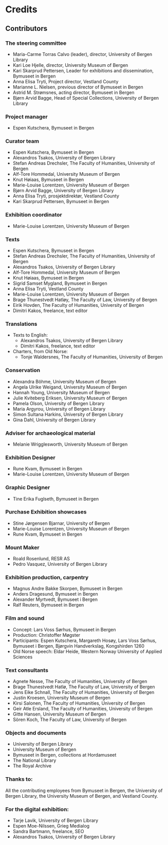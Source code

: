 # Credits

## Contributors

### The steering committee
- Maria-Carme Torras Calvo (leader), director, University of Bergen Library 
- Kari Loe Hjelle, director, University Museum of Bergen 
- Kari Skarprud Pettersen, Leader for exhibitions and dissemination, Bymuseet in Bergen 
- Anna Elisa Tryti, Project director, Vestland County 
- Marianne L. Nielsen, previous director of Bymuseet in Bergen 
- Astrid M. Strømsnes, acting director, Bymuseet in Bergen 
- Bjørn Arvid Bagge, Head of Special Collections, University of Bergen Library

### Project manager 
- Espen Kutschera, Bymuseet in Bergen

### Curator team
- Espen Kutschera, Bymuseet in Bergen
- Alexandros Tsakos, University of Bergen Library
- Stefan Andreas Drechsler, The Faculty of Humanities, University of Bergen
- Alf-Tore Hommedal, University Museum of Bergen
- Knut Høiaas, Bymuseet in Bergen 
- Marie-Louise Lorentzen, University Museum of Bergen
- Bjørn Arvid Bagge, University of Bergen Library
- Anna Elisa Tryti, prosjektdirektør, Vestland County 
- Kari Skarprud Pettersen, Bymuseet in Bergen

### Exhibition coordinator 
- Marie-Louise Lorentzen, University Museum of Bergen

### Texts
- Espen Kutschera, Bymuseet in Bergen
- Stefan Andreas Drechsler, The Faculty of Humanities, University of Bergen  
- Alexandros Tsakos, University of Bergen Library
- Alf-Tore Hommedal, University Museum of Bergen
- Knut Høiaas, Bymuseet in Bergen 
- Sigrid Samset Mygland, Bymuseet in Bergen 
- Anna Elisa Tryti, Vestland County 
- Marie-Louise Lorentzen, University Museum of Bergen
- Brage Thunestvedt Hatløy, The Faculty of Law, University of Bergen
- Eirik Hovden, The Faculty of Humanities, University of Bergen
- Dimitri Kakos, freelance, text editor

### Translations
- Texts to English: 
  - Alexandros Tsakos, University of Bergen Library
  - Dimitri Kakos, freelance, text editor
- Charters, from Old Norse: 
  - Tonje Waldersnes, The Faculty of Humanities, University of Bergen

### Conservation
- Alexandra Böhme, University Museum of Bergen
- Angela Ulrike Weigand, University Museum of Bergen
- Hannah Young, University Museum of Bergen
- Julie Kviteberg Eriksen, University Museum of Bergen
- Pamela Olson, University of Bergen Library
- Maria Argyrou, University of Bergen Library
- Simon Sultana Harkins, University of Bergen Library
- Gina Dahl, University of Bergen Library

### Adviser for archaeological material
- Melanie Wrigglesworth, University Museum of Bergen

### Exhibition Designer 
- Rune Kvam, Bymuseet in Bergen 
- Marie-Louise Lorentzen, University Museum of Bergen

### Graphic Designer 
- Tine Erika Fuglseth, Bymuseet in Bergen

### Purchase Exhibition showcases 
- Stine Jørgensen Bjarnar, University of Bergen 
- Marie-Louise Lorentzen, University Museum of Bergen
- Rune Kvam, Bymuseet in Bergen

### Mount Maker 
- Roald Rosenlund, RESR AS 
- Pedro Vasquez, University of Bergen Library

### Exhibition production, carpentry 
- Magnus Andre Bakke Skorpen, Bymuseet in Bergen 
- Anders Dragesund, Bymuseet in Bergen 
- Alexander Myrtvedt, Bymuseet i Bergen
- Ralf Reuters, Bymuseet in Bergen

### Film and sound
- Concept: Lars Voss Sørhus, Bymuseet in Bergen
- Production: Christoffer Møgster 
- Participants: Espen Kutschera, Margareth Hosøy, Lars Voss Sørhus, Bymuseet i Bergen, Bjørgvin Handverkslag, Kongshirden 1260 
- Old Norse speech: Eldar Heide, Western Norway University of Applied Sciences

### Text consultants
- Agnete Nesse, The Faculty of Humanities, University of Bergen  
- Brage Thunestvedt Hatlø, The Faculty of Law, University of Bergen
- Jens Eike Schnall, The Faculty of Humanities, University of Bergen  
- Justin Kroesen, University Museum of Bergen
- Kirsi Salonen, The Faculty of Humanities, University of Bergen  
- Geir Atle Ersland, The Faculty of Humanities, University of Bergen  
- Gitte Hansen, University Museum of Bergen
- Sören Koch, The Faculty of Law, University of Bergen

### Objects and documents
- University of Bergen Library 
- University Museum of Bergen
- Bymuseet in Bergen, collections at Hordamuseet 
- The National Library
- The Royal Archive

### Thanks to:
All the contributing employees from Bymuseet in Bergen, the University of Bergen Library, the University Museum of Bergen, and Vestland County.

### For the digital exhibition:
- Tarje Lavik, University of Bergen Library
- Espen Moe-Nilssen, Grieg Medialog
- Sandra Bartmann, freelance, SEO
- Alexandros Tsakos, University of Bergen Library
